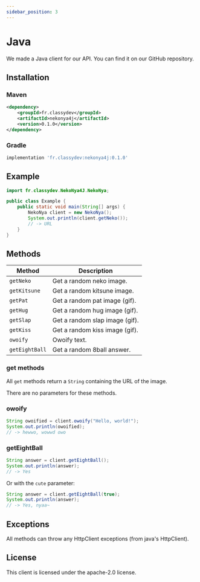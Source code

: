 ```yaml
---
sidebar_position: 3
---
```


# Java

We made a Java client for our API. You can find it on our GitHub repository.

## Installation

### Maven

```xml
<dependency>
    <groupId>fr.classydev</groupId>
    <artifactId>nekonya4j</artifactId>
    <version>0.1.0</version>
</dependency>
```

### Gradle

```gradle
implementation 'fr.classydev:nekonya4j:0.1.0'
```

## Example

```java
import fr.classydev.NekoNya4J.NekoNya;

public class Example {
    public static void main(String[] args) {
        NekoNya client = new NekoNya();
        System.out.println(client.getNeko());
        // -> URL
    }
}
```

## Methods

| Method         | Description                    |
|----------------|--------------------------------|
| `getNeko`      | Get a random neko image.       |
| `getKitsune`   | Get a random kitsune image.    |
| `getPat`       | Get a random pat image (gif).  |
| `getHug`       | Get a random hug image (gif).  |
| `getSlap`      | Get a random slap image (gif). |
| `getKiss`      | Get a random kiss image (gif). |
| `owoify`       | Owoify text.                   |
| `getEightBall` | Get a random 8ball answer.     |

### get methods

All `get` methods return a `String` containing the URL of the image.

There are no parameters for these methods.

### owoify

```java
String owoified = client.owoify("Hello, world!");
System.out.println(owoified);
// -> hewwo, wowwd owo
```

### getEightBall

```java
String answer = client.getEightBall();
System.out.println(answer);
// -> Yes
```

Or with the `cute` parameter:

```java
String answer = client.getEightBall(true);
System.out.println(answer);
// -> Yes, nyaa~
```

## Exceptions

All methods can throw any HttpClient exceptions (from java's HttpClient).

## License

This client is licensed under the apache-2.0 license.